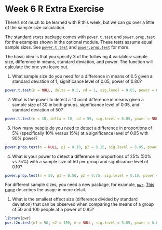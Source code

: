 Week 6 R Extra Exercise
====

There's not much to be learned with R this week, but we can go over a little of the sample size calculation.

The standard `stats` package comes with `power.t.test` and `power.prop.test` for the examples shown in the optional module. These tests assume equal sample sizes. See [`power.t.test`](http://stat.ethz.ch/R-manual/R-patched/library/stats/html/power.t.test.html) and [`power.prop.test`](http://stat.ethz.ch/R-manual/R-patched/library/stats/html/power.prop.test.html) for more.

The basic idea is that you specify 3 of the following 4 variables: sample size, difference in means, standard deviation, and power. The function will calculate the one you leave out. 

1. What sample size do you need for a difference in means of 0.5 given a standard deviation of 1, significance level of 0.05, power of 0.80?

```r
power.t.test(n = NULL, delta = 0.5, sd = 1, sig.level = 0.05, power = 0.80)
```

2. What is the power to detect a 10 point difference in means given a sample size of 30 in both groups, significance level of 0.05, and standard deviation of 50?

```r
power.t.test(n = 30, delta = 10, sd = 50, sig.level = 0.05, power = NULL)
```

3. How many people do you need to detect a difference in proportions of 5% (specifically 10% versus 15%) at a significance level of 0.05 with 90% power?

```r
power.prop.test(n = NULL, p1 = 0.10, p2 = 0.15, sig.level = 0.05, power = 0.90)
```

4. What is your power to detect a difference in proportions of 25% (50% vs 75%) with a sample size of 50 per group and significance level of 0.10?

```r
power.prop.test(n = 50, p1 = 0.50, p2 = 0.75, sig.level = 0.10, power = NULL)
```

For different sample sizes, you need a new package, for example, [`pwr`](http://cran.r-project.org/web/packages/pwr/index.html). [This page](http://www.statmethods.net/stats/power.html) describes the usage in more detail.

1. What is the smallest effect size (difference divided by standard deviation) that can be observed when comparing the means of a group of 50 and 100 people at a power of 0.85?

```r
library(pwr)
pwr.t2n.test(n1 = 50, n2 = 100, d = NULL, sig.level = 0.05, power = 0.85, alternative = "two.sided")
```
